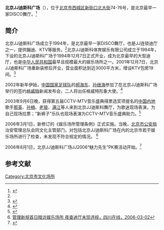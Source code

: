 '''北京JJ迪斯科广场'''（{{lang-en|JJ DISCO}}），位于[[北京市|北京市]][[西城区|西城区]][[新街口北大街|新街口北大街]]74-76号，是北京最早一家DISCO舞厅。<ref name=bjxc>{{Cite web |url=http://www.bjxch.gov.cn/BJXCHzhuanti/WHXX/WHXXxxxq.ycs?GUID=524655 |title=JJ迪斯科广场，北京西城，于2014-01-10查阅 |access-date=2014-01-10 |archive-url=https://web.archive.org/web/20140110085406/http://www.bjxch.gov.cn/BJXCHzhuanti/WHXX/WHXXxxxq.ycs?GUID=524655 |archive-date=2014-01-10 |dead-url=yes }}</ref>

==简介==
北京JJ迪斯科广场成立于1994年，是北京最早一家DISCO舞厅，也是JJ连锁迪厅之一，提供蹦迪、KTV等服务。<ref name=bjxc/>北京JJ迪斯科体育娱乐有限公司成立于1994年，下设的北京JJ迪斯科广场于1994年12月7日正式开业，成为北京最早的大型迪厅，也是[[中华人民共和国|中华人民共和国]]最早且规模最大的娱乐场所之一。2001年12月7日，北京JJ迪斯科广场重新装修后开业，营业面积达到近3000平方米，增设KTV包房19间。<ref>{{Cite web |url=http://www.barmap.com/barmap/about_6240.html |title=关于 - 北京ＪＪ俱乐部，酒吧地图网，于2014-01-10查阅 |access-date=2014-01-10 |archive-url=https://web.archive.org/web/20140110091459/http://www.barmap.com/barmap/about_6240.html |archive-date=2014-01-10 |dead-url=yes }}</ref>

2002年新年伊始，[[中国国家足球队|中国国家足球队]]的[[郝海东|郝海东]]、[[孙继海|孙继海]]参加了在北京JJ迪斯科广场举行的签约[[格威特|格威特]]新闻发布会，二人将出任格威特形象大使。<ref>{{Cite web |url=http://sports.enorth.com.cn/system/2001/12/19/000221401.shtml |title=郝海东、孙继海将出任格威特形象大使，北方网，2001-12-19 |access-date=2014-01-10 |archive-date=2016-03-04 |archive-url=https://web.archive.org/web/20160304112302/http://sports.enorth.com.cn/system/2001/12/19/000221401.shtml }}</ref>

2003年9月6日晚，获得第五届CCTV-MTV音乐盛典得票选奖项提名的[[中国内地|中国内地]]歌手[[那英|那英]]、[[孙楠|孙楠]]、[[老狼|老狼]]、[[满江|满江]]等人来到北京JJ迪斯科舞厅，为歌迷现场表演，为自己现场拉票；“新裤子”乐队也现场表演为CCTV-MTV音乐盛典助力。<ref>{{Cite web |url=http://ent.sina.com.cn/p/i/2003-09-04/1319195946.html |title=MTV音乐盛典进入倒计时 那英孙楠与你相聚JJ，新浪，2003年09月04日 |access-date=2014-01-10 |archive-date=2017-11-16 |archive-url=https://web.archive.org/web/20171116060805/http://ent.sina.com.cn/p/i/2003-09-04/1319195946.html }}</ref>

2006年3月1日，新修订的《娱乐场所管理条例》正式实施。当晚，[[北京市公安局|北京市公安局]]治安管理总队会同文化主管部门，对包括北京JJ迪斯科广场在内的北京市若干娱乐场所进行了检查，未发现不符合规定的情况。 <ref>[http://www.scol.com.cn/focus/zgsz/20060302/20063285421.htm 管理新规首日暗访娱乐场所 夜查迪厅未现违规，四川在线，2006-03-02]</ref>

2006年8月1日，北京JJ迪斯科广场JJ2006“魅力先生”PK赛活动开始。<ref>{{Cite web |url=http://www.gotoread.com/vo/2546/page265670.html |title=北京JJ迪斯科广场JJ2006“魅力先生”PK赛，都市周游2006年第9,10期摘录 |accessdate=2014-01-10 |archive-date=2014-01-10 |archive-url=https://web.archive.org/web/20140110091534/http://www.gotoread.com/vo/2546/page265670.html |dead-url=no }}</ref>

==参考文献==
{{reflist}}

[[Category:北京市文化场所|Category:北京市文化场所]]